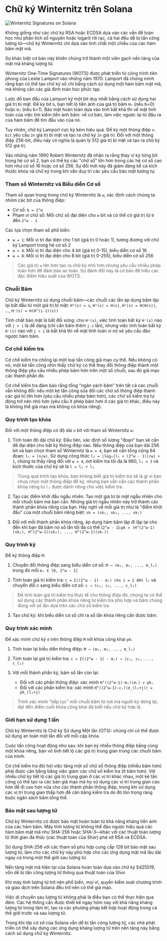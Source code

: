 
# Chữ ký Winternitz trên Solana

![Winternitz Signatures on Solana](/graphics/course-banners/winternitz-signatures-on-solana.png)

Không giống như các chữ ký RSA hoặc ECDSA dựa vào các vấn đề toán học như phân tích số nguyên hoặc logarit rời rạc, cả hai đều dễ bị tấn công lượng tử—chữ ký Winternitz chỉ dựa vào tính chất một chiều của các hàm băm mật mã.

Sự khác biệt cơ bản này khiến chúng trở thành một viên gạch nền tảng của mật mã kháng lượng tử.

<ArticleSection name="Chữ ký Winternitz là gì?" id="what-is-a-winternitz-signature" level="h2" />

Winternitz One-Time Signatures (WOTS) được phát triển từ công trình tiên phong của Leslie Lamport vào những năm 1970. Lamport đã chứng minh rằng bạn có thể tạo chữ ký số chỉ bằng cách sử dụng một hàm băm mật mã, mà không cần các giả định toán học phức tạp.

Lược đồ ban đầu của Lamport ký một bit duy nhất bằng cách sử dụng hai giá trị bí mật. Để ký bit `b`, bạn tiết lộ tiền ảnh của giá trị băm `H₀` (nếu b=0) hoặc `H₁` (nếu b=1). Bảo mật hoàn toàn dựa vào tính bất khả thi về mặt tính toán của việc tìm kiếm tiền ảnh băm: về cơ bản, làm việc ngược lại từ đầu ra của hàm băm để tìm đầu vào của nó.

Tuy nhiên, chữ ký Lamport cực kỳ kém hiệu quả. Để ký một thông điệp `n-bit` yêu cầu `2n` giá trị bí mật và tạo ra chữ ký `2n` giá trị. Đối với một thông điệp 256-bit, điều này có nghĩa là quản lý 512 giá trị bí mật và tạo ra chữ ký 512 giá trị.

Vào những năm 1990 Robert Winternitz đã nhận ra rằng thay vì ký từng bit trong hệ cơ số 2, bạn có thể ký các "chữ số" lớn hơn trong các hệ cơ số cao hơn như cơ số 16 hoặc cơ số 256. Sự đổi mới này đã giảm đáng kể cả kích thước khóa và chữ ký trong khi vẫn duy trì các yêu cầu bảo mật tương tự.

<ArticleSection name="Nền tảng toán học" id="mathematical-foundations" level="h2" />

### Tham số Winternitz và Biểu diễn Cơ số

Tham số quan trọng trong chữ ký Winternitz là `w`, xác định cách chúng ta nhóm các bit của thông điệp:
- Cơ số: `b = 2^w`
- Phạm vi chữ số: Mỗi chữ số đại diện cho `w` bit và có thể có giá trị từ `0` đến `2^w - 1`

Các lựa chọn tham số phổ biến:
- `w = 1`: Mỗi vị trí đại diện cho 1 bit (giá trị 0 hoặc 1), tương đương với chữ ký Lamport trong hệ cơ số 2
- `w = 4`: Mỗi vị trí đại diện cho 4 bit (giá trị 0-15), biểu diễn cơ số 16
- `w = 8`: Mỗi vị trí đại diện cho 8 bit (giá trị 0-255), biểu diễn cơ số 256

> Các giá trị `w` lớn hơn tạo ra chữ ký nhỏ hơn nhưng yêu cầu nhiều phép toán hơn để đảm bảo an toàn. Sự đánh đổi này là cơ bản để hiểu các đặc điểm hiệu suất của WOTS.

### Chuỗi Băm

Chữ ký Winternitz sử dụng chuỗi băm—các chuỗi các lần áp dụng băm lặp lại bắt đầu từ một giá trị bí mật: `H⁰(s) = s`, `H¹(s) = H(s)`, `H²(s) = H(H(s))`, ..., `Hⁱ(s) = H(H^(i-1)(s))`

Tính chất bảo mật là bất đối xứng: cho `Hⁱ(s)`, việc tính toán bất kỳ `Hʲ(s)` nào với `j > i` là dễ dàng (chỉ cần băm thêm `j-i` lần), nhưng việc tính toán bất kỳ `Hʲ(s)` nào với `j < i` là bất khả thi về mặt tính toán vì nó sẽ yêu cầu đảo ngược hàm băm.

### Cơ chế kiểm tra

Cơ chế kiểm tra chống lại một loại tấn công giả mạo cụ thể. Nếu không có nó, một kẻ tấn công nhìn thấy chữ ký có thể thay đổi thông điệp thành một thông điệp yêu cầu nhiều phép băm hơn trên một số chuỗi, sau đó giả mạo các thành phần đó.

Cơ chế kiểm tra đảm bảo rằng tổng "ngân sách băm" trên tất cả các chuỗi vẫn không đổi: nếu một kẻ tấn công sửa đổi các chữ số thông điệp thành các giá trị lớn hơn (yêu cầu nhiều phép băm hơn), các chữ số kiểm tra tự động trở nên nhỏ hơn (yêu cầu ít phép băm hơn ở các giá trị khác, điều này là không thể giả mạo mà không có khóa riêng).

### Quy trình tạo khóa

Đối với một thông điệp có độ dài `n` bit với tham số Winternitz `w`:

1. Tính toán độ dài chữ ký: Đầu tiên, xác định số lượng "đoạn" bạn sẽ cần để đại diện cho bất kỳ thông điệp nào. Nếu thông điệp của bạn dài 256 bit và bạn chọn tham số Winternitz là `w = 4`, bạn sẽ cần tổng cộng 64 đoạn: `l₁ = ⌈n/w⌉`. Sử dụng công thức `l₂ = ⌊log₂(l₁ × (2^w - 1))/w⌋ + 1`, chúng ta thấy rằng đối với `w = 4`, nơi kiểm tra tối đa là 960, `l₂ = 3` và kích thước của chữ ký sẽ là `l = l₁ + l₂`

> Trong quá trình tạo khóa, bạn không biết giá trị kiểm tra sẽ là gì vì bạn chưa chọn một thông điệp để ký, nhưng bạn vẫn cần các thành phần khóa riêng tư `l₂` được dành riêng cho việc kiểm tra.

2. Tạo các điểm khởi đầu ngẫu nhiên: Tạo một giá trị bí mật ngẫu nhiên cho mỗi chuỗi băm mà bạn cần. Những giá trị ngẫu nhiên này trở thành các thành phần khóa riêng của bạn. Hãy nghĩ về mỗi giá trị như là "điểm khởi đầu" của một chuỗi băm riêng biệt: `sk = (sk₁, sk₂, ..., skₗ)`

3. Đối với mỗi thành phần khóa riêng, áp dụng hàm băm lặp đi lặp lại cho đến khi bạn đã băm nó số lần tối đa có thể (`2^w - 1`):`pk = (H^(2^w-1)(sk₁), H^(2^w-1)(sk₂), ..., H^(2^w-1)(skₗ))`

### Quy trình ký

Để ký thông điệp `M`:

1. Chuyển đổi thông điệp sang biểu diễn cơ số: `M → (m₁, m₂, ..., m_l₁)` trong đó mỗi `mᵢ ∈ [0, 2^w - 1]`

2. Tính toán giá trị kiểm tra: `c = Σ((2^w - 1) - mᵢ) cho i = 1 đến l₁` và chuyển đổi c sang biểu diễn cơ số: `c → (c₁, c₂, ..., c_l₂)`

> Để tính toán giá trị kiểm tra thực tế cho thông điệp đó, chúng ta có thể sử dụng các thành phần khóa riêng tư kiểm tra phù hợp và băm chúng đúng với số lần dựa trên các chữ số kiểm tra

3. Tạo chữ ký: khi biểu diễn cơ số chỉ ra số lần khóa riêng cần được băm.

### Quy trình xác minh

Để xác minh chữ ký `σ` trên thông điệp `M` với khóa công khai `pk`:

1. Tính toán lại biểu diễn thông điệp: `M → (m₁, m₂, ..., m_l₁)`

2. Tính toán lại giá trị kiểm tra: `c = Σ((2^w - 1) - mᵢ) → (c₁, c₂, ..., c_l₂)`

3. Với mỗi thành phần ký, băm số lần còn lại:
   - Đối với các phần thông điệp: xác minh `H^((2^w-1)-mᵢ)(σᵢ) = pkᵢ`
   - Đối với các phần kiểm tra: xác minh `H^((2^w-1)-cⱼ)(σ_(l₁+j)) = pk_(l₁+j)`

> Trình xác minh "tiếp tục" mỗi chuỗi băm từ nơi mà người ký dừng lại, đạt đến điểm cuối khóa công khai đã biết nếu chữ ký hợp lệ.

<ArticleSection name="Bảo mật" id="security" level="h2" />

### Giới hạn sử dụng 1 lần

Chữ ký Winternitz là Chữ ký Sử dụng Một lần (OTS): chúng chỉ có thể được sử dụng an toàn một lần đối với mỗi cặp khóa.

Cuộc tấn công hoạt động như sau: khi bạn ký nhiều thông điệp bằng cùng một khóa riêng, bạn vô tình tiết lộ các giá trị trung gian trong các chuỗi băm của mình.

Cơ chế kiểm tra đòi hỏi việc tăng một số chữ số thông điệp (nhiều băm hơn) phải được cân bằng bằng việc giảm các chữ số kiểm tra (ít băm hơn). Với nhiều chữ ký tiết lộ các giá trị trung gian ở các vị trí khác nhau, một kẻ tấn công có thể tạo ra các bản giả mạo mà họ sử dụng các vị trí trung gian cao hơn để đi cao hơn nữa cho các thành phần thông điệp, trong khi sử dụng các vị trí trung gian thấp hơn để cân bằng kiểm tra do đó tôn trọng ràng buộc ngân sách băm tổng thể.

### Bảo mật sau lượng tử

Chữ ký Winternitz có được bảo mật hoàn toàn từ khả năng kháng tiền ảnh của các hàm băm. Máy tính lượng tử không thể đảo ngược hiệu quả các hàm băm mật mã như SHA-256 hoặc SHA-3—khác với các thuật toán lượng tử thời gian đa thức (các thuật toán của Shor) phá vỡ RSA và ECDSA.

Sử dụng SHA-256 với các tham số phù hợp cung cấp 128 bit bảo mật sau lượng tử, làm cho các chữ ký này phù hợp cho các ứng dụng mật mã lâu dài ngay cả trong một thế giới sau lượng tử.

<ArticleSection name="Các chữ ký Winternitz trên Solana" id="winternitz-on-solana" level="h2" />

Nền tảng mật mã hiện tại của Solana hoàn toàn dựa vào chữ ký Ed25519, vốn dễ bị tấn công lượng tử thông qua thuật toán của Shor.

Khi máy tính lượng tử trở nên phổ biến, mọi ví, quyền kiểm soát chương trình và giao dịch trên Solana đều trở nên có thể giả mạo.

Việc di chuyển sau lượng tử không phải là điều bạn có thể thực hiện qua đêm. Các hệ thống cần được thiết kế ngay hôm nay với khả năng kháng lượng tử trong tâm trí, tạo ra các phương pháp kết hợp hoạt động trong cả thế giới trước và sau lượng tử.

Trong khi lớp cơ sở của Solana vẫn dễ bị tấn công lượng tử, các nhà phát triển có thể xây dựng các ứng dụng kháng lượng tử trên nền tảng này bằng cách sử dụng chữ ký Winternitz.
